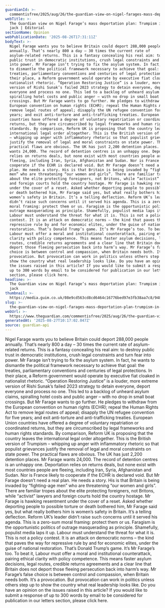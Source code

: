 ```yaml
---
guardianId: >-
  commentisfree/2025/aug/26/the-guardian-view-on-nigel-farages-mass-deportation-plan-trumpism-in-a-union-jack
webTitle: >-
  The Guardian view on Nigel Farage’s mass deportation plan: Trumpism in a union
  jack | Editorial
sectionName: Opinion
webPublicationDate: '2025-08-26T17:31:11Z'
bodyText: >-
  Nigel Farage wants you to believe Britain could deport 288,000 people
  annually. That’s nearly 800 a day – 30 times the current rate of
  asylum-related returns. This is a fantasy concealing his real aim: to destroy
  public trust in democratic institutions, crush legal constraints and turn fear
  into power. Mr Farage isn’t trying to fix the asylum system. In fact, he wants
  to dismantle the political framework necessary to achieve that goal: the
  treaties, parliamentary conventions and centuries of legal protections. In
  their place, a Reform government would operate by executive fiat cloaked in
  nationalist rhetoric. “Operation Restoring Justice” is a louder, more extreme
  version of Rishi Sunak’s failed 2023 strategy to detain everyone, deport
  everyone and process no one. This led to a backlog of unheard asylum claims,
  spiralling hotel costs and public anger – with no drop in small boat
  crossings. But Mr Farage wants to go further. He pledges to withdraw from the
  European convention on human rights (ECHR); repeal the Human Rights Act to
  remove legal routes of appeal; disapply the UN refugee convention for five
  years; and exit anti-torture and anti-trafficking treaties. European Union
  countries have offered a degree of voluntary repatriation or coordinated
  returns, but they are circumscribed by legal frameworks and human rights
  standards. By comparison, Reform UK is proposing that the country leaves the
  international legal order altogether. This is the British version of Trumpism
  – whipping up anger with inflammatory rhetoric so that populist grievances
  justify the removal of legal and moral constraints on state power. The
  practical flaws are obvious. The UK has just 2,200 detention places. Mr Farage
  wants 24,000. The record of detention centres is an unhappy one. Deportation
  relies on returns deals, but none exist with most countries people are
  fleeing, including Iran, Syria, Afghanistan and Sudan. Nor is France likely to
  cooperate if the ECHR is declared void. But Mr Farage doesn’t need a real
  plan. He needs a story. His is that Britain is being invaded by “fighting-age
  men” who are threatening “our women and girls”. There are familiar tropes
  about the elite protecting foreigners, not Britons, while “activist” lawyers
  and foreign courts hold the country hostage. Mr Farage is hawking resentment
  under the cover of a reset. Asked whether deporting people to possible torture
  or death bothered him, Mr Farage said yes, but what really bothers him is
  women’s safety in Britain. It’s a telling deflection. Reform UK’s leader
  didn’t raise such concerns until it served his agenda. This is a zero-sum
  moral framing: protect them or us. Faragism is the opportunistic politics of
  outrage masquerading as principle. Shamefully, populist media laps it up.
  Labour must understand the threat for what it is. This is not a policy
  contest. It is an attack on democratic norms – the kind that paves the way for
  repressive rule by and for economic elites, under the guise of national
  restoration. That’s Donald Trump’s game. It’s Mr Farage’s too. To beat it,
  Labour must offer a moral and institutional counterattack, pairing ethical
  clarity with policy competence. This means faster asylum decisions, legal
  routes, credible returns agreements and a clear line that Britain does not
  deport those fleeing persecution back into harm’s way. Mr Farage’s false
  choice is between control and compassion, when Britain needs both. It’s a
  provocation. But provocation can work in politics unless others step up to
  show the country what real leadership looks like. Do you have an opinion on
  the issues raised in this article? If you would like to submit a response of
  up to 300 words by email to be considered for publication in our letters
  section, please click here.
headline: >-
  The Guardian view on Nigel Farage’s mass deportation plan: Trumpism in a union
  jack
thumbnail: >-
  https://media.guim.co.uk/08e9cd563cd8cd6464c16776bed97e3fb38aa7c8/948_347_6211_4969/500.jpg
slug: >-
  the-guardian-view-on-nigel-farages-mass-deportation-plan-trumpism-in-a-union-jack-or-editorial
webUrl: >-
  https://www.theguardian.com/commentisfree/2025/aug/26/the-guardian-view-on-nigel-farages-mass-deportation-plan-trumpism-in-a-union-jack
generatedAt: '2025-08-27T10:17:02.047Z'
source: guardian-api
---
```

Nigel Farage wants you to believe Britain could deport 288,000 people annually. That’s nearly 800 a day – 30 times the current rate of asylum-related returns. This is a fantasy concealing his real aim: to destroy public trust in democratic institutions, crush legal constraints and turn fear into power. Mr Farage isn’t trying to fix the asylum system. In fact, he wants to dismantle the political framework necessary to achieve that goal: the treaties, parliamentary conventions and centuries of legal protections. In their place, a Reform government would operate by executive fiat cloaked in nationalist rhetoric. “Operation Restoring Justice” is a louder, more extreme version of Rishi Sunak’s failed 2023 strategy to detain everyone, deport everyone and process no one. This led to a backlog of unheard asylum claims, spiralling hotel costs and public anger – with no drop in small boat crossings. But Mr Farage wants to go further. He pledges to withdraw from the European convention on human rights (ECHR); repeal the Human Rights Act to remove legal routes of appeal; disapply the UN refugee convention for five years; and exit anti-torture and anti-trafficking treaties. European Union countries have offered a degree of voluntary repatriation or coordinated returns, but they are circumscribed by legal frameworks and human rights standards. By comparison, Reform UK is proposing that the country leaves the international legal order altogether. This is the British version of Trumpism – whipping up anger with inflammatory rhetoric so that populist grievances justify the removal of legal and moral constraints on state power. The practical flaws are obvious. The UK has just 2,200 detention places. Mr Farage wants 24,000. The record of detention centres is an unhappy one. Deportation relies on returns deals, but none exist with most countries people are fleeing, including Iran, Syria, Afghanistan and Sudan. Nor is France likely to cooperate if the ECHR is declared void. But Mr Farage doesn’t need a real plan. He needs a story. His is that Britain is being invaded by “fighting-age men” who are threatening “our women and girls”. There are familiar tropes about the elite protecting foreigners, not Britons, while “activist” lawyers and foreign courts hold the country hostage. Mr Farage is hawking resentment under the cover of a reset. Asked whether deporting people to possible torture or death bothered him, Mr Farage said yes, but what really bothers him is women’s safety in Britain. It’s a telling deflection. Reform UK’s leader didn’t raise such concerns until it served his agenda. This is a zero-sum moral framing: protect them or us. Faragism is the opportunistic politics of outrage masquerading as principle. Shamefully, populist media laps it up. Labour must understand the threat for what it is. This is not a policy contest. It is an attack on democratic norms – the kind that paves the way for repressive rule by and for economic elites, under the guise of national restoration. That’s Donald Trump’s game. It’s Mr Farage’s too. To beat it, Labour must offer a moral and institutional counterattack, pairing ethical clarity with policy competence. This means faster asylum decisions, legal routes, credible returns agreements and a clear line that Britain does not deport those fleeing persecution back into harm’s way. Mr Farage’s false choice is between control and compassion, when Britain needs both. It’s a provocation. But provocation can work in politics unless others step up to show the country what real leadership looks like. Do you have an opinion on the issues raised in this article? If you would like to submit a response of up to 300 words by email to be considered for publication in our letters section, please click here.
